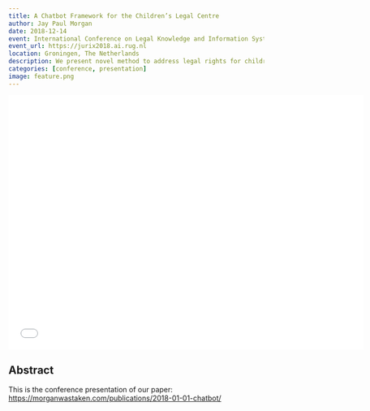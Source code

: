 ```yaml
---
title: A Chatbot Framework for the Children’s Legal Centre
author: Jay Paul Morgan
date: 2018-12-14
event: International Conference on Legal Knowledge and Information Systems
event_url: https://jurix2018.ai.rug.nl
location: Groningen, The Netherlands
description: We present novel method to address legal rights for children through a chatbot framework by integrating machine learning, a dialogue graph, and information extraction.
categories: [conference, presentation]
image: feature.png
---
```


```{=html}
<embed src="presentation.pdf" width="700" height="500" 
 type="application/pdf">
```
## Abstract

This is the conference presentation of our paper: <https://morganwastaken.com/publications/2018-01-01-chatbot/>

